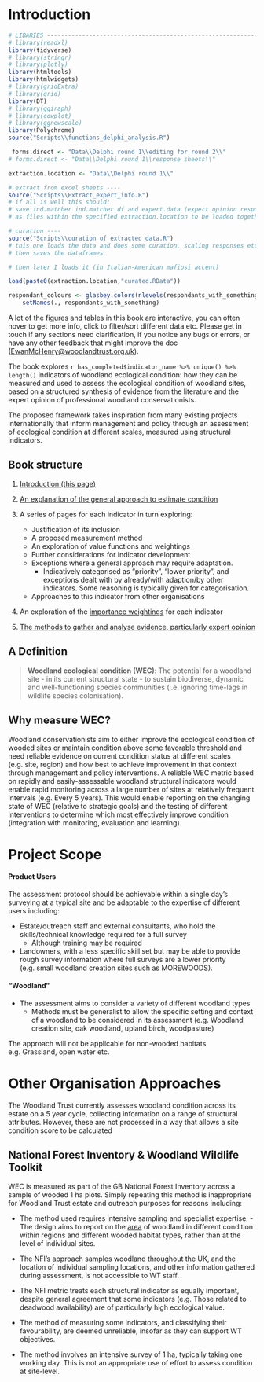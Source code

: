 # Introduction {.unnumbered}

```r

# LIBARIES ---------------------------------------------------------------
# library(readxl)
library(tidyverse)
# library(stringr)
# library(plotly)
library(htmltools)
library(htmlwidgets)
# library(gridExtra)
# library(grid)
library(DT)
# library(ggiraph)
# library(cowplot)
# library(ggnewscale)
library(Polychrome)
source("Scripts\\functions_delphi_analysis.R")

 forms.direct <- "Data\\Delphi round 1\\editing for round 2\\"
# forms.direct <- "Data\\Delphi round 1\\response sheets\\"

extraction.location <- "Data\\Delphi round 1\\"

```

```r

# extract from excel sheets ----
source("Scripts\\Extract_expert_info.R")
# if all is well this should:
# save ind.matcher ind.matcher.df and expert.data (expert opinion responses from the Delphi forms) 
# as files within the specified extraction.location to be loaded together

# curation ----
source("Scripts\\curation of extracted data.R")
# this one loads the data and does some curation, scaling responses etc
# then saves the dataframes

# then later I loads it (in Italian-American mafiosi accent)

```

```r
load(paste0(extraction.location,"curated.RData"))
```

```r
respondant_colours <- glasbey.colors(nlevels(respondants_with_something)+1)[-1] %>% as.character() %>% 
    setNames(., respondants_with_something)

```

A lot of the figures and tables in this book are interactive, you can often hover to get more info, click to filter/sort different data etc. Please get in touch if any sections need clarification, if you notice any bugs or errors, or have any other feedback that might improve the doc ([EwanMcHenry\@woodlandtrust.org.uk](mailto:EwanMchenry@woodlandtrust.org.uk)).

The book explores `r has_completed$indicator_name %>% unique() %>% length()` indicators of woodland ecological condition: how they can be measured and used to assess the ecological condition of woodland sites, based on a structured synthesis of evidence from the literature and the expert opinion of professional woodland conservationists.

The proposed framework takes inspiration from many existing projects internationally that inform management and policy through an assessment of ecological condition at different scales, measured using structural indicators.

## Book structure

1.  [Introduction (this page)](index.qmd)

2.  [An explanation of the general approach to estimate condition](01_general%20approach.qmd)

3.  A series of pages for each indicator in turn exploring:

    -   Justification of its inclusion
    -   A proposed measurement method
    -   An exploration of value functions and weightings
    -   Further considerations for indicator development
    -   Exceptions where a general approach may require adaptation.
        -   Indicatively categorised as "priority", "lower priority", and exceptions dealt with by already/with adaption/by other indicators. Some reasoning is typically given for categorisation.
    -   Approaches to this indicator from other organisations

4.  An exploration of the [importance weightings](04_Importance%20weightings.qmd) for each indicator

5.  [The methods to gather and analyse evidence, particularly expert opinion](02_methods.qmd)

## A Definition

> **Woodland ecological condition (WEC)**: The potential for a woodland site - in its current structural state - to sustain biodiverse, dynamic and well-functioning species communities (i.e. ignoring time-lags in wildlife species colonisation).

## Why measure WEC?

Woodland conservationists aim to either improve the ecological condition of wooded sites or maintain condition above some favorable threshold and need reliable evidence on current condition status at different scales (e.g. site, region) and how best to achieve improvement in that context through management and policy interventions. A reliable WEC metric based on rapidly and easily-assessable woodland structural indicators would enable rapid monitoring across a large number of sites at relatively frequent intervals (e.g. Every 5 years). This would enable reporting on the changing state of WEC (relative to strategic goals) and the testing of different interventions to determine which most effectively improve condition (integration with monitoring, evaluation and learning).

# Project Scope

#### Product Users

The assessment protocol should be achievable within a single day's surveying at a typical site and be adaptable to the expertise of different users including:

-   Estate/outreach staff and external consultants, who hold the skills/technical knowledge required for a full survey
    -   Although training may be required
-   Landowners, with a less specific skill set but may be able to provide rough survey information where full surveys are a lower priority (e.g. small woodland creation sites such as MOREWOODS).

#### "Woodland"

-   The assessment aims to consider a variety of different woodland types
    -   Methods must be generalist to allow the specific setting and context of a woodland to be considered in its assessment (e.g. Woodland creation site, oak woodland, upland birch, woodpasture)

The approach will not be applicable for non-wooded habitats e.g. Grassland, open water etc.

# Other Organisation Approaches

The Woodland Trust currently assesses woodland condition across its estate on a 5 year cycle, collecting information on a range of structural attributes. However, these are not processed in a way that allows a site condition score to be calculated

## National Forest Inventory & Woodland Wildlife Toolkit

WEC is measured as part of the GB National Forest Inventory across a sample of wooded 1 ha plots. Simply repeating this method is inappropriate for Woodland Trust estate and outreach purposes for reasons including:

-   The method used requires intensive sampling and specialist expertise. - The design aims to report on the <u>area</u> of woodland in different condition within regions and different wooded habitat types, rather than at the level of individual sites.

-   The NFI's approach samples woodland throughout the UK, and the location of individual sampling locations, and other information gathered during assessment, is not accessible to WT staff.

-   The NFI metric treats each structural indicator as equally important, despite general agreement that some indicators (e.g. Those related to deadwood availability) are of particularly high ecological value.

-   The method of measuring some indicators, and classifying their favourability, are deemed unreliable, insofar as they can support WT objectives.

-   The method involves an intensive survey of 1 ha, typically taking one working day. This is not an appropriate use of effort to assess condition at site-level.
